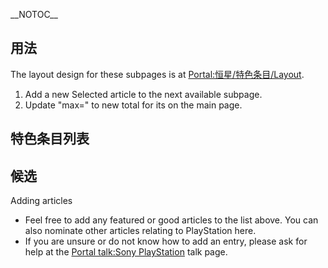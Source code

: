 __NOTOC__
== 用法 ==
The layout design for these subpages is at [[Portal:恒星/特色条目/Layout|Portal:恒星/特色条目/Layout]].
# Add a new Selected article to the next available subpage.
# Update "max=" to new total for its {{tl|Random portal component}} on the main page.

== 特色条目列表 ==
{{purgepage}}
{{Numbered subpages}}
{{purgepage}}

== 候选 ==
;Adding articles
*Feel free to add any featured or good articles to the list above. You can also nominate other articles relating to PlayStation here.
*If you are unsure or do not know how to add an entry, please ask for help at the [[Portal_talk:Sony_PlayStation|Portal talk:Sony PlayStation]] talk page.

<!--
== Nominations ==
请在此网页提名恒星主题的特色条目

[[Category:恒星主题|{{SUBPAGENAME}}]]
-->